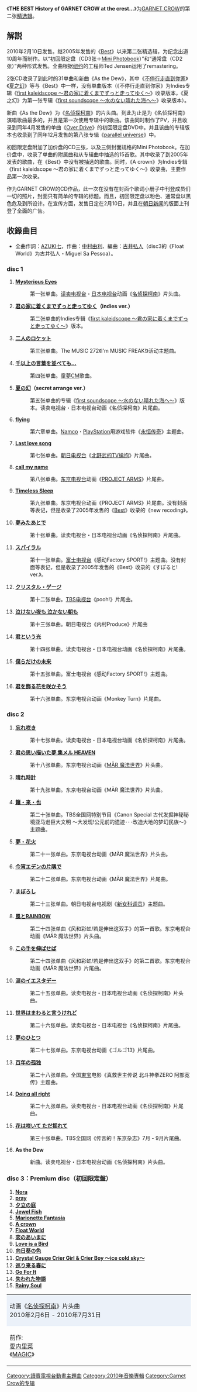 {{unreferenced|time=2011-11-02T00:00:00+00:00}}
{{Infobox Album
| Name           = THE BEST History of GARNET CROW at the crest...
| Type           = [[精选辑|精选辑]]
| Artist         = [[GARNET_CROW|GARNET CROW]]
| Released       = 2010年2月10日
| Recorded       = 
| Genre          = [[J-POP|J-POP]]
| Length         = 
| Label          = [[GIZA_studio|GIZA studio]]
| Producer       = [[GARNET_CROW|GARNET CROW]]・[[长户大幸|KANONJI]]
| Reviews        = 
| Chart position = *周间最高位6位（[[Oricon公信榜|Oricon]]） 
| Certification  = 
| Last album     = [[STAY_〜拂晓的Soul〜|STAY 〜拂晓的Soul〜]]<br />（2009年）
| This album     = '''THE BEST History of GARNET CROW at the crest...''' <br />（2010年）
| Next album     = [[All_Lovers|All Lovers]]<br />（2010年）
| Misc           = 
}}

《'''THE BEST History of GARNET CROW at the crest...'''》为[[GARNET_CROW|GARNET CROW]]的第二张[[精选辑|精选辑]]。

==解説==
2010年2月10日发售。继2005年发售的《[[Best_(GARNET_CROW专辑)|Best]]》以来第二张精选辑，为纪念出道10周年而制作。以“初回限定盘（CD3张＋[[写真集|Mini Photobook]]）”和“通常盘（CD2张）”两种形式发售。全曲根据[[纽约|纽约]]的工程师Ted Jensen运用了remastering。

2张CD收录了到此时的31单曲和新曲《As the Dew》，其中《[[不停行走直到你家|不停行走直到你家]]》《[[夏之幻|夏之幻]]》等与《Best》中一样，没有单曲版本（《不停行走直到你家》为Indies专辑《[[first_kaleidscope_〜君の家に着くまでずっと走ってゆく〜|first kaleidscope 〜君の家に着くまでずっと走ってゆく〜]]》收录版本，《夏之幻》为第一张专辑《[[first_soundscope_〜水のない晴れた海へ〜|first soundscope 〜水のない晴れた海へ〜]]》收录版本）。

新曲《As the Dew》为《[[名侦探柯南_(动画)|名侦探柯南]]》的片头曲。到此为止是为《名侦探柯南》演唱歌曲最多的，并且是第一次使用专辑中的歌曲。该曲同时制作了PV，并且收录到同年4月发售的单曲《[[Over_Drive_(GARNET_CROW单曲)|Over Drive]]》的初回限定盘DVD中。并且该曲的专辑版本也收录到了同年12月发售的第八张专辑《[[parallel_universe|parallel universe]]》中。

初回限定盘附加了加价盘的CD三张，以及三侧封面规格的Mini Photobook。在加价盘中，收录了单曲的附属曲和从专辑曲中抽选的15首歌。其中收录了到2005年发表的歌曲，在《Best》中没有被抽选的歌曲。同时，《A crown》为Indies专辑《first kaleidscope 〜君の家に着くまでずっと走ってゆく〜》收录曲，主要作品第一次收录。

作为GARNET CROW的CD作品，此一次在没有在封面个歌词小册子中刊登成员们一切的照片，封面只有简单的专辑的标题。而且，初回限定盘以粉色、通常盘以黑色危及到所设计。在宣传方面，发售日定在2月10日，并且在[[朝日新闻|朝日新闻]]的版面上刊登了全面的广告。

== 收錄曲目 ==
*全曲作詞：[[AZUKI七|AZUKI七]]，作曲：[[中村由利|中村由利]]、編曲：[[古井弘人|古井弘人]]（disc3的《Float World》为古井弘人・Miguel Sa Pessoa）。
=== disc 1 ===
#'''[[Mysterious_Eyes|Mysterious Eyes]]'''
#:第一张单曲。[[读卖电视台|读卖电视台]]・[[日本电视台|日本电视台]]动画《[[名侦探柯南_(动画)|名侦探柯南]]》片头曲。
#'''[[不停行走直到你家|君の家に着くまでずっと走ってゆく]]（indies ver.）'''
#:第二张单曲的Indies专辑《[[first_kaleidscope_〜君の家に着くまでずっと走ってゆく〜|first kaleidscope 〜君の家に着くまでずっと走ってゆく〜]]》版本。
#'''[[二人的火箭|二人のロケット]]'''
#:第三张单曲。The MUSIC 272《I'm MUSIC FREAK!》活动主题曲。
#'''[[纵使有千言万语…|千以上の言葉を並べても...]]'''
#:第四张单曲。[[童梦_(汽车公司)|童夢]]CM歌曲。
#'''[[夏之幻|夏の幻]]（secret arrange ver.）'''
#:第五张单曲的专辑《[[first_soundscope_〜水のない晴れた海へ〜|first soundscope 〜水のない晴れた海へ〜]]》版本。读卖电视台・日本电视台动画《名侦探柯南》片尾曲。
#'''[[flying|flying]]'''
#:第六章单曲。[[Namco|Namco]]・[[PlayStation|PlayStation]]用游戏软件《[[永恒传奇|永恒传奇]]》主题曲。
#'''[[Last_love_song|Last love song]]'''
#:第七张单曲。[[朝日电视台|朝日电视台]]《[[北野武的TV擒抱|北野武的TV擒抱]]》片尾曲。
#'''[[call_my_name|call my name]]'''
#:第八张单曲。[[东京电视台|东京电视台]]动画《[[ARMS神臂|PROJECT ARMS]]》片尾曲。
#'''[[Timeless_Sleep|Timeless Sleep]]'''
#:第九张单曲。东京电视台动画《PROJECT ARMS》片尾曲。没有封面等表记，但是收录了2005年发售的《[[Best|Best]]》收录的《new recoding》。
#'''[[梦醒之后|夢みたあとで]]'''
#:第十张单曲。读卖电视台・日本电视台动画《名侦探柯南》片尾曲。
#'''[[Spiral|スパイラル]]'''
#:第十一张单曲。[[富士电视台|富士电视台]]《感动Factory SPORT!》主题曲。没有封面等表记，但是收录了2005年发售的《Best》收录的《すぽると! ver.》。
#'''[[Crystal_Gauge|クリスタル・ゲージ]]'''
#:第十二张单曲。[[TBS电视台|TBS电视台]]《pooh!》片尾曲。
#'''[[不哭泣的夜晚_不哭泣的早晨|泣けない夜も 泣かない朝も]]'''
#:第十三张单曲。朝日电视台《内村Produce》片尾曲
#'''[[以你为名的光芒|君という光]]'''
#:第十四张单曲。读卖电视台・日本电视台动画《名侦探柯南》片尾曲。
#'''[[只属于我们的未来|僕らだけの未来]]'''
#:第十五张单曲。富士电视台《感动Factory SPORT!》主题曲。
#'''[[让点缀你的花朵绽放吧|君を飾る花を咲かそう]]'''
#:第十六张单曲。东京电视台动画《Monkey Turn》片尾曲。

=== disc 2 ===
#'''[[盛开在遗忘之后|忘れ咲き]]'''
#:第十七张单曲。读卖电视台・日本电视台动画《名侦探柯南》片尾曲。
#'''[[珍藏你所描绘的梦的天堂|君の思い描いた夢 集メル HEAVEN]]'''
#:第十八张单曲。东京电视台动画《[[MÄR_魔法世界|MÄR 魔法世界]]》片头曲。
#'''[[睛朗的钟表|晴れ時計]]'''
#:第十九张单曲。东京电视台动画《MÄR 魔法世界》片头曲。
#'''[[籁・来・也|籟・来・也]]'''
#:第二十张单曲。TBS全国网特别节目《Canon Special 古代发掘神秘秘境亚马逊巨大文明 〜大发现!公元前的遗迹･･･改造大地的梦幻民族〜》主题曲。
#'''[[梦・烟火|夢・花火]]'''
#:第二十一张单曲。东京电视台动画《MÄR 魔法世界》片头曲。
#'''[[今宵伊甸园的一角|今宵エデンの片隅で]]'''
#:第二十二张单曲。东京电视台动画《MÄR 魔法世界》片尾曲。
#'''[[幻|まぼろし]]'''
#:第二十三张单曲。朝日电视台电视剧《[[女科调员|新女科调员]]》主题曲。
#'''[[风和彩虹/若是伸出这双手|風とRAINBOW]]'''
#:第二十四张单曲《风和彩虹/若是伸出这双手》的第一首歌。东京电视台动画《MÄR 魔法世界》片头曲。
#'''[[风和彩虹/若是伸出这双手|この手を伸ばせば]]'''
#:第二十四张单曲《风和彩虹/若是伸出这双手》的第二首歌。东京电视台动画《MÄR 魔法世界》片尾曲。
#'''[[泪之往昔|涙のイエスタデー]]'''
#:第二十五张单曲。读卖电视台・日本电视台动画《名侦探柯南》片头曲。
#'''[[虽说世界是旋转的|世界はまわると言うけれど]]'''
#:第二十六张单曲。读卖电视台・日本电视台《名侦探柯南》片尾曲。
#'''[[同一个梦|夢のひとつ]]'''
#:第二十七张单曲。东京电视台动画《ゴルゴ13》片尾曲。
#'''[[百年的孤独|百年の孤独]]'''
#:第二十八张单曲。全国[[东宝株式会社|東宝]]电影《真救世主传说 北斗神拳ZERO 阿部宽传》主题曲。
#'''[[Doing_all_right|Doing all right]]'''
#:第二十九张单曲。读卖电视台・日本电视台动画《名侦探柯南》片尾曲。
#'''[[花仅能绽放_且随风摇曳|花は咲いて ただ揺れて]]'''
#:第三十张单曲。TBS全国网《传言的！东京杂志》7月 - 9月片尾曲。
#'''As the Dew'''
#:新曲。读卖电视台・日本电视台动画《名侦探柯南》片头曲。

=== disc 3：Premium disc（初回限定盤）===
#'''[[Doing_all_right|Nora]]'''
#'''[[SPARKLE_〜预想的蓝色天空〜|pray]]'''
#'''[[Spiral|夕立の庭]]'''
#'''[[Last_love_song|Jewel Fish]]'''
#'''[[Crystallize_〜以你为名的光芒〜|Marionette Fantasia]]'''
#'''[[first_kaleidscope_〜不停行走直到你家〜|A crown]]'''
#'''[[只属于我们的未来|Float World]]'''
#'''[[STAY_〜拂晓的Soul〜|恋のあいまに]]'''
#'''[[LOCKS|Love is a Bird]]'''
#'''[[THE_TWILIGHT_VALLEY|向日葵の色]]'''
#'''[[Crystal_Gauge_Crier_Girl_&_Crier_Boy_〜ice_cold_sky〜|Crystal Gauge Crier Girl & Crier Boy 〜ice cold sky〜]]'''
#'''[[first_soundscope_〜走向无水的海滩〜|巡り来る春に]]'''
#'''[[泪之往昔|Go For It]]'''
#'''[[今宵伊甸园的一角|失われた物語]]'''
#'''[[STAY_〜拂晓的Soul〜|Rainy Soul]]'''

{| border="2" cellspacing="0" style="margin-left: auto; margin-right: auto;"
|- style="text-align: center;"
|colspan="3" style="background-color: #EBF1F9;"| 动画《[[名侦探柯南_(动画)|名侦探柯南]]》片头曲<br />2010年2月6日 - 2010年7月31日
|- style="text-align: center; font-size: smaller;"
| style="width: 30%;"|前作:<br />[[愛内里菜|愛内里菜]]<br />《[[MAGIC_(愛內里菜單曲)|MAGIC]]》
| style="width: 40%;"|[[GARNET_CROW|GARNET CROW]]<br />《'''As the Dew'''》
| style="width: 30%;"|次作:<br />[[倉木麻衣|倉木麻衣]]<br />《[[SUMMER_TIME_GONE|SUMMER TIME GONE]]》
|}
{{GARNET CROW}}
{{名侦探柯南}}

{{DEFAULTSORT:THE BEST History of GARNET CROW at the crest... }}

[[Category:讀賣電視台動畫主題曲|Category:讀賣電視台動畫主題曲]]
[[Category:2010年音樂專輯|Category:2010年音樂專輯]]
[[Category:Garnet_Crow的专辑|Category:Garnet Crow的专辑]]